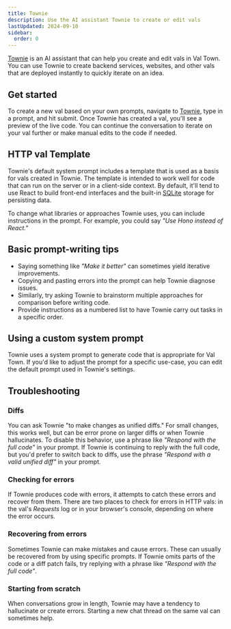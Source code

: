 ```yaml
---
title: Townie
description: Use the AI assistant Townie to create or edit vals
lastUpdated: 2024-09-10
sidebar:
  order: 0
---
```


[Townie][] is an AI assistant that can help you create and edit vals in Val Town.
You can use Townie to create backend services, websites, and other vals
that are deployed instantly to quickly iterate on an idea.

## Get started

To create a new val based on your own prompts,
navigate to [Townie][], type in a prompt, and hit submit.
Once Townie has created a val, you'll see a preview of the live code.
You can continue the conversation to iterate on your val further or make manual edits to the code if needed.

## HTTP val Template

Townie's default system prompt includes a template that is used as a basis for vals created in Townie. The template is intended to work well for code that can run on the server or in a client-side context. By default, it'll tend to use React to build front-end interfaces
and the built-in [SQLite][] storage for persisting data.

To change what libraries or approaches Townie uses, you can include instructions in the prompt. For example, you could say _"Use Hono instead of React."_

## Basic prompt-writing tips

- Saying something like _"Make it better"_ can sometimes yield iterative improvements.
- Copying and pasting errors into the prompt can help Townie diagnose issues.
- Similarly, try asking Townie to brainstorm multiple approaches for comparison before writing code.
- Provide instructions as a numbered list to have Townie carry out tasks in a specific order.

## Using a custom system prompt

Townie uses a system prompt to generate code that is appropriate for Val Town.
If you'd like to adjust the prompt for a specific use-case, you can edit the default
prompt used in Townie's settings.

## Troubleshooting

### Diffs

You can ask Townie "to make changes as unified diffs." For small changes, this works well, but can be error prone on larger diffs or when Townie hallucinates.
To disable this behavior, use a phrase like _"Respond with the full code"_ in your prompt.
If Townie is continuing to reply with the full code, but you'd prefer to switch back to diffs, use the phrase _"Respond with a valid unified diff"_ in your prompt.

### Checking for errors

If Townie produces code with errors, it attempts to catch these errors and recover from them.
There are two places to check for errors in HTTP vals: in the val's _Requests_ log or in your browser's console, depending on where the error occurs.

### Recovering from errors

Sometimes Townie can make mistakes and cause errors.
These can usually be recovered from by using specific prompts.
If Townie omits parts of the code or a diff patch fails, try replying with a phrase like _"Respond with the full code"_.

### Starting from scratch

When conversations grow in length, Townie may have a tendency to hallucinate or create errors. Starting a new chat thread on the same val can sometimes help.

[townie]: https://val.town/townie
[http vals]: /types/http
[script vals]: /types/script
[cron vals]: /types/cron
[SQLite]: /std/sqlite
